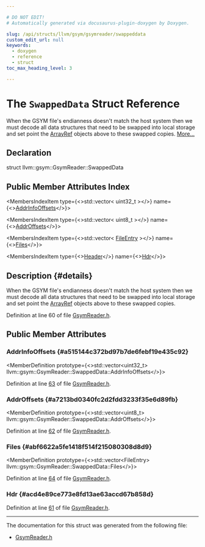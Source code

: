 ```yaml
---

# DO NOT EDIT!
# Automatically generated via docusaurus-plugin-doxygen by Doxygen.

slug: /api/structs/llvm/gsym/gsymreader/swappeddata
custom_edit_url: null
keywords:
  - doxygen
  - reference
  - struct
toc_max_heading_level: 3

---
```





# The `SwappedData` Struct Reference

<DoxygenPage pluginConfig={pluginConfig}>

When the GSYM file&#39;s endianness doesn&#39;t match the host system then we must decode all data structures that need to be swapped into local storage and set point the <a href="/docs/api/classes/llvm/arrayref">ArrayRef</a> objects above to these swapped copies. <a href="#details">More...</a>

## Declaration

<CodeBlock>struct llvm::gsym::GsymReader::SwappedData</CodeBlock>

## Public Member Attributes Index

<MembersIndex>

<MembersIndexItem
  type={<>std::vector&lt; uint32&#95;t &gt;</>}
  name={<><a href="#a515144c372bd97b7de6febf19e435c92">AddrInfoOffsets</a></>}>
</MembersIndexItem>

<MembersIndexItem
  type={<>std::vector&lt; uint8&#95;t &gt;</>}
  name={<><a href="#a7213bd0340fc2d2fdd3233f35e6d89fb">AddrOffsets</a></>}>
</MembersIndexItem>

<MembersIndexItem
  type={<>std::vector&lt; <a href="/docs/api/structs/llvm/gsym/fileentry">FileEntry</a> &gt;</>}
  name={<><a href="#abf6622a5fe1418f514f215080308d8d9">Files</a></>}>
</MembersIndexItem>

<MembersIndexItem
  type={<><a href="/docs/api/structs/llvm/gsym/header">Header</a></>}
  name={<><a href="#acd4e89ce773e8fd13ae63accd67b858d">Hdr</a></>}>
</MembersIndexItem>

</MembersIndex>

## Description {#details}

When the GSYM file&#39;s endianness doesn&#39;t match the host system then we must decode all data structures that need to be swapped into local storage and set point the <a href="/docs/api/classes/llvm/arrayref">ArrayRef</a> objects above to these swapped copies.

Definition at line 60 of file <a href="/docs/api/files/include/include/llvm/include/llvm/debuginfo/include/llvm/debuginfo/gsym/gsymreader-h">GsymReader.h</a>.

<SectionDefinition>

## Public Member Attributes

### AddrInfoOffsets {#a515144c372bd97b7de6febf19e435c92}

<MemberDefinition
  prototype={<>std::vector&lt;uint32&#95;t&gt; llvm::gsym::GsymReader::SwappedData::AddrInfoOffsets</>}>

Definition at line <a href="/docs/api/files/include/include/llvm/include/llvm/debuginfo/include/llvm/debuginfo/gsym/gsymreader-h/#l00063">63</a> of file <a href="/docs/api/files/include/include/llvm/include/llvm/debuginfo/include/llvm/debuginfo/gsym/gsymreader-h">GsymReader.h</a>.
</MemberDefinition>

### AddrOffsets {#a7213bd0340fc2d2fdd3233f35e6d89fb}

<MemberDefinition
  prototype={<>std::vector&lt;uint8&#95;t&gt; llvm::gsym::GsymReader::SwappedData::AddrOffsets</>}>

Definition at line <a href="/docs/api/files/include/include/llvm/include/llvm/debuginfo/include/llvm/debuginfo/gsym/gsymreader-h/#l00062">62</a> of file <a href="/docs/api/files/include/include/llvm/include/llvm/debuginfo/include/llvm/debuginfo/gsym/gsymreader-h">GsymReader.h</a>.
</MemberDefinition>

### Files {#abf6622a5fe1418f514f215080308d8d9}

<MemberDefinition
  prototype={<>std::vector&lt;FileEntry&gt; llvm::gsym::GsymReader::SwappedData::Files</>}>

Definition at line <a href="/docs/api/files/include/include/llvm/include/llvm/debuginfo/include/llvm/debuginfo/gsym/gsymreader-h/#l00064">64</a> of file <a href="/docs/api/files/include/include/llvm/include/llvm/debuginfo/include/llvm/debuginfo/gsym/gsymreader-h">GsymReader.h</a>.
</MemberDefinition>

### Hdr {#acd4e89ce773e8fd13ae63accd67b858d}

<MemberDefinition
  prototype="Header llvm::gsym::GsymReader::SwappedData::Hdr">

Definition at line <a href="/docs/api/files/include/include/llvm/include/llvm/debuginfo/include/llvm/debuginfo/gsym/gsymreader-h/#l00061">61</a> of file <a href="/docs/api/files/include/include/llvm/include/llvm/debuginfo/include/llvm/debuginfo/gsym/gsymreader-h">GsymReader.h</a>.
</MemberDefinition>

</SectionDefinition>

<hr/>

The documentation for this struct was generated from the following file:

<ul>
<li><a href="/docs/api/files/include/include/llvm/include/llvm/debuginfo/include/llvm/debuginfo/gsym/gsymreader-h">GsymReader.h</a></li>
</ul>

</DoxygenPage>

